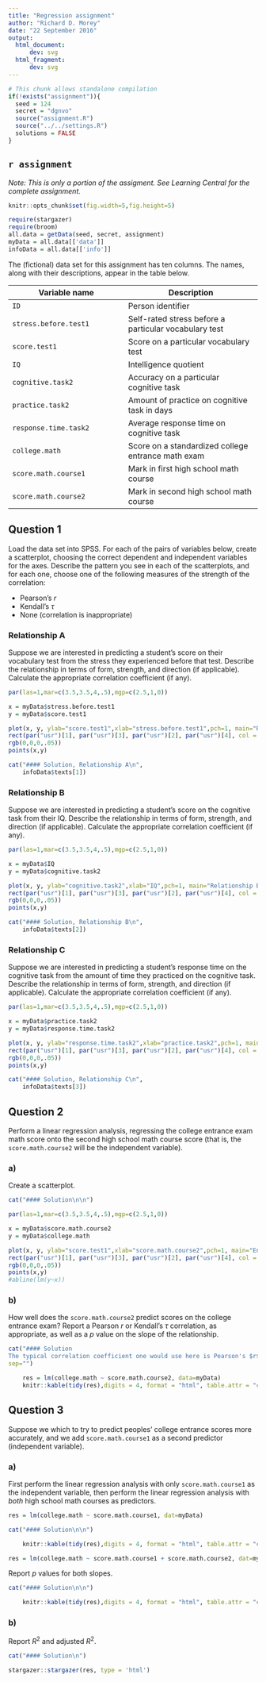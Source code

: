 ```yaml
---
title: "Regression assignment"
author: "Richard D. Morey"
date: "22 September 2016"
output:
  html_document:
      dev: svg
  html_fragment:
      dev: svg
---
```


```r
# This chunk allows standalone compilation
if(!exists("assignment")){
  seed = 124
  secret = "dgnvo"
  source("assignment.R")
  source("../../settings.R")
  solutions = FALSE
}

```

`r assignment`
-----

*Note: This is only a portion of the assigment. See Learning Central for the complete assignment.*

```r
knitr::opts_chunk$set(fig.width=5,fig.height=5)

require(stargazer)
require(broom)
all.data = getData(seed, secret, assignment)
myData = all.data[['data']]
infoData = all.data[['info']]

```


The (fictional) data set for this assignment has ten columns. The names, along with their descriptions, appear in the table below.

Variable name | Description
--------------|----------------
`ID` | Person identifier 
`stress.before.test1` | Self-rated stress before a particular vocabulary test 
`score.test1` |  Score on a particular vocabulary test
`IQ` | Intelligence quotient
`cognitive.task2` | Accuracy on a particular cognitive task
`practice.task2` | Amount of practice on cognitive task in days
`response.time.task2` | Average response time on cognitive task
`college.math` | Score on a standardized college entrance math exam
`score.math.course1` | Mark in first high school math course      
`score.math.course2` | Mark in second high school math course        

## Question 1

Load the data set into SPSS. For each of the pairs of variables below, create a scatterplot, choosing the correct dependent and independent variables for the axes. Describe the pattern you see in each of the scatterplots, and for each one, choose one of the following measures of the strength of the correlation:

* Pearson's $r$
* Kendall's $\tau$
* None (correlation is inappropriate)

### Relationship A

Suppose we are interested in predicting a student's score on their vocabulary test from the stress they experienced before that test. Describe the relationship in terms of form, strength, and direction (if applicable). Calculate the appropriate correlation coefficient (if any).


```r

par(las=1,mar=c(3.5,3.5,4,.5),mgp=c(2.5,1,0))

x = myData$stress.before.test1
y = myData$score.test1

plot(x, y, ylab="score.test1",xlab="stress.before.test1",pch=1, main="Relationship A")
rect(par("usr")[1], par("usr")[3], par("usr")[2], par("usr")[4], col = 
rgb(0,0,0,.05))
points(x,y)
```

```r
cat("#### Solution, Relationship A\n",
    infoData$texts[1])
```

### Relationship B

Suppose we are interested in predicting a student's score on the cognitive task from their IQ. Describe the relationship in terms of form, strength, and direction (if applicable). Calculate the appropriate correlation coefficient (if any).

```r

par(las=1,mar=c(3.5,3.5,4,.5),mgp=c(2.5,1,0))

x = myData$IQ
y = myData$cognitive.task2

plot(x, y, ylab="cognitive.task2",xlab="IQ",pch=1, main="Relationship B")
rect(par("usr")[1], par("usr")[3], par("usr")[2], par("usr")[4], col = 
rgb(0,0,0,.05))
points(x,y)
```

```r
cat("#### Solution, Relationship B\n",
    infoData$texts[2])
```

### Relationship C

Suppose we are interested in predicting a student's response time on the cognitive task from the amount of time they practiced on the cognitive task. Describe the relationship in terms of form, strength, and direction (if applicable). Calculate the appropriate correlation coefficient (if any).

```r

par(las=1,mar=c(3.5,3.5,4,.5),mgp=c(2.5,1,0))

x = myData$practice.task2
y = myData$response.time.task2

plot(x, y, ylab="response.time.task2",xlab="practice.task2",pch=1, main="Relationship C")
rect(par("usr")[1], par("usr")[3], par("usr")[2], par("usr")[4], col = 
rgb(0,0,0,.05))
points(x,y)
```

```r
cat("#### Solution, Relationship C\n",
    infoData$texts[3])
```


## Question 2 

Perform a linear regression analysis, regressing the college entrance exam math score onto the second high school math course score (that is, the `score.math.course2` will be the independent variable).

### a) 

Create a scatterplot. 

```r
cat("#### Solution\n\n")
```

```r
par(las=1,mar=c(3.5,3.5,4,.5),mgp=c(2.5,1,0))

x = myData$score.math.course2
y = myData$college.math

plot(x, y, ylab="score.test1",xlab="score.math.course2",pch=1, main="Entrance score from second course mark")
rect(par("usr")[1], par("usr")[3], par("usr")[2], par("usr")[4], col = 
rgb(0,0,0,.05))
points(x,y)
#abline(lm(y~x))

```

### b) 

How well does the `score.math.course2` predict scores on the college entrance exam? Report a Pearson $r$ or Kendall's $\tau$ correlation, as appropriate, as well as a $p$ value on the slope of the relationship.

```r
cat("#### Solution
The typical correlation coefficient one would use here is Pearson's $r$, which is $r=",round(cor(x,y),3),"$. Kendall's $\\tau$ is also possible; $\\tau= ",round(cor(x,y,method="kendall"),3),"$.",
sep="")
```

```r
    res = lm(college.math ~ score.math.course2, data=myData)
    knitr::kable(tidy(res),digits = 4, format = "html", table.attr = "class=\"anovatab\"")
```

## Question 3 

Suppose we which to try to predict peoples' college entrance scores more accurately, and we add `score.math.course1` as a second predictor (independent variable). 

### a) 

First perform the linear regression analysis with only `score.math.course1` as the independent variable, then perform the linear regression analysis with *both* high school math courses as predictors.

```r
res = lm(college.math ~ score.math.course1, dat=myData)

cat("#### Solution\n\n")

    knitr::kable(tidy(res),digits = 4, format = "html", table.attr = "class=\"anovatab\"")
```

```r
res = lm(college.math ~ score.math.course1 + score.math.course2, dat=myData)
```

Report $p$ values for both slopes. 

```r
cat("#### Solution\n\n")

    knitr::kable(tidy(res),digits = 4, format = "html", table.attr = "class=\"anovatab\"")
```

### b) 

Report $R^2$ and adjusted $R^2$. 

```r
cat("#### Solution\n")

stargazer::stargazer(res, type = 'html')


```





